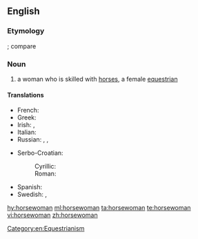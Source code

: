 ==English==

===Etymology===
{{compound|horse|woman|lang=en}}; compare {{m|en|horseman}}

===Noun===
{{en-noun|horsewomen}}

# a woman who is skilled with [[horse]]s, a female [[equestrian]]

====Translations====
{{trans-top|a female equestrian}}
* French: {{t+|fr|écuyère|f}}
* Greek: {{t+|el|αναβάτρια|f}}
* Irish: {{t|ga|baneachlach|m}}, {{t|ga|banmharcach|m}}
* Italian: {{t+|it|amazzone|f}}
* Russian: {{t+|ru|вса́дница|f}}, {{t+|ru|нае́здница|f}}, {{t+|ru|амазо́нка|f}}
{{trans-mid}}
* Serbo-Croatian:
*: Cyrillic: {{t+|sh|jahàčica|f|sc=Cyrl}}
*: Roman: {{t|sh|јаха̀чица|f}}
* Spanish: {{t+|es|jinete|m|f}}
* Swedish: {{t-check|sv|[[kvinnlig]] [[ryttare]]|c}}<!-- drop links if not [[WT:SOP]] -->, {{t+check|sv|ryttarinna|f}}
{{trans-bottom}}

[[Category:en:Equestrianism]]

[[hy:horsewoman]]
[[ml:horsewoman]]
[[ta:horsewoman]]
[[te:horsewoman]]
[[vi:horsewoman]]
[[zh:horsewoman]]